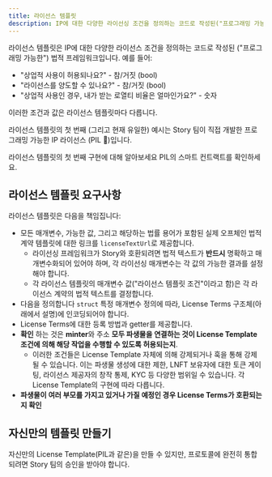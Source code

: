 ```yaml
---
title: 라이선스 템플릿
description: IP에 대한 다양한 라이선싱 조건을 정의하는 코드로 작성된("프로그래밍 가능한") 법적 프레임워크
---
```


라이선스 템플릿은 IP에 대한 다양한 라이선스 조건을 정의하는 코드로 작성된 ("프로그래밍 가능한") 법적 프레임워크입니다. 예를 들어:

* "상업적 사용이 허용되나요?" - 참/거짓 (bool)
* "라이선스를 양도할 수 있나요?" - 참/거짓 (bool)
* "상업적 사용인 경우, 내가 받는 로열티 비율은 얼마인가요?" - 숫자

이러한 조건과 값은 라이선스 템플릿마다 다릅니다.

라이선스 템플릿의 첫 번째 (그리고 현재 유일한) 예시는 Story 팀이 직접 개발한 프로그래밍 가능한 IP 라이선스 (PIL :pill:)입니다.

<CardGroup cols={2}>
  <Card title="프로그래밍 가능한 IP 라이선스 (PIL)" href="/concepts/programmable-ip-license/overview" icon="pills" color="yellow">
    라이선스 템플릿의 첫 번째 구현에 대해 알아보세요
  </Card>

  <Card title="PIL 스마트 컨트랙트" href="https://github.com/storyprotocol/protocol-core-v1/blob/main/contracts/modules/licensing/PILicenseTemplate.sol" icon="scroll" color="#ccb092">
    PIL의 스마트 컨트랙트를 확인하세요.
  </Card>
</CardGroup>

## 라이선스 템플릿 요구사항

라이선스 템플릿은 다음을 책임집니다:

* 모든 매개변수, 가능한 값, 그리고 해당하는 법률 용어가 포함된 실제 오프체인 법적 계약 템플릿에 대한 링크를 `licenseTextUrl`로 제공합니다.
  * 라이선싱 프레임워크가 Story와 호환되려면 법적 텍스트가 **반드시** 명확하고 매개변수화되어 있어야 하며, 각 라이선싱 매개변수는 각 값의 가능한 결과를 설정해야 합니다.
  * 각 라이선스 템플릿의 매개변수 값("라이선스 템플릿 조건"이라고 함)은 각 라이선스 계약의 법적 텍스트를 결정합니다.
* 다음을 정의합니다 `struct` 특정 매개변수 정의에 따라, License Terms 구조체(아래에서 설명)에 인코딩되어야 합니다.
* License Terms에 대한 등록 방법과 getter를 제공합니다.
* **확인** 하는 것은 **minter**와 주소 **모두 파생물을 연결하는 것이 License Template 조건에 의해 해당 작업을 수행할 수 있도록 허용되는지**.
  * 이러한 조건들은 License Template 자체에 의해 강제되거나 훅을 통해 강제될 수 있습니다. 이는 파생물 생성에 대한 제한, LNFT 보유자에 대한 토큰 게이팅, 라이선스 제공자의 창작 통제, KYC 등 다양한 범위일 수 있습니다. 각 License Template의 구현에 따라 다릅니다.
* **파생물이 여러 부모를 가지고 있거나 가질 예정인 경우 License Terms가 호환되는지 확인**

## 자신만의 템플릿 만들기

자신만의 License Template(PIL과 같은)을 만들 수 있지만, 프로토콜에 완전히 통합되려면 Story 팀의 승인을 받아야 합니다.
